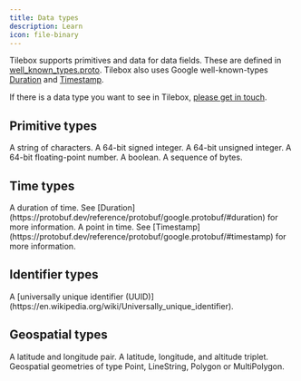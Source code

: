 ```yaml
---
title: Data types
description: Learn
icon: file-binary
---
```


Tilebox supports primitives and data for data fields. These are defined in [well_known_types.proto](https://github.com/tilebox/tilebox-go/blob/main/apis/datasets/v1/well_known_types.proto).
Tilebox also uses Google well-known-types [Duration](https://protobuf.dev/reference/protobuf/google.protobuf/#duration) and [Timestamp](https://protobuf.dev/reference/protobuf/google.protobuf/#timestamp).

<Note>
  If there is a data type you want to see in Tilebox,
  <a href="mailto:support@tilebox.com">please get in touch</a>.
</Note>

## Primitive types

<ParamField path="string" type="Some string">
  A string of characters.
</ParamField>

<ParamField path="int64" type="123">
  A 64-bit signed integer.
</ParamField> 

<ParamField path="uint64" type="123">
  A 64-bit unsigned integer.
</ParamField>

<ParamField path="float64" type="123.45">
  A 64-bit floating-point number.
</ParamField>

<ParamField path="bool" type="true">
  A boolean.
</ParamField>

<ParamField path="bytes" type="Some bytes">
  A sequence of bytes.
</ParamField>

## Time types

<ParamField path="Duration" type="12s 345ms">
  A duration of time. See [Duration](https://protobuf.dev/reference/protobuf/google.protobuf/#duration) for more information.
</ParamField>

<ParamField path="Timestamp" type="2023-05-17T14:30:00Z">
  A point in time. See [Timestamp](https://protobuf.dev/reference/protobuf/google.protobuf/#timestamp) for more information.
</ParamField>

## Identifier types

<ParamField path="UUID" type="126a2531-c98d-4e06-815a-34bc5b1228cc">
  A [universally unique identifier (UUID)](https://en.wikipedia.org/wiki/Universally_unique_identifier).
</ParamField>

## Geospatial types

<ParamField path="LatLon" type="48.8583° 2.2945°">
  A latitude and longitude pair.
</ParamField>

<ParamField path="LatLonAlt" type="48.8583° 2.2945° 35m">
  A latitude, longitude, and altitude triplet.
</ParamField>

<ParamField path="Geometry" type="POLYGON ((12.3 -5.4, 12.5 -5.4, ...))">
  Geospatial geometries of type Point, LineString, Polygon or MultiPolygon.
</ParamField>

